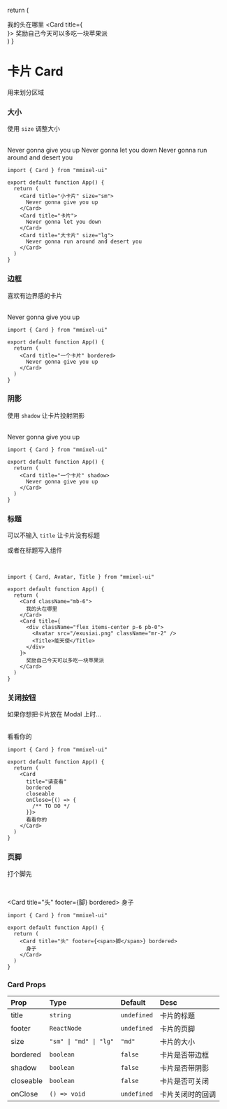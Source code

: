   return (
    <div className="p-6 bg-slate-200 dark:bg-zinc-800 grid gap-6 rounded-md">
      <Card>我的头在哪里</Card>
      <Card
        title={
          <div className="flex items-center p-6 pb-0">
            <Avatar src="/avatar/exusiai.png" className="mr-2" />
            <Title>能天使</Title>
          </div>
        }>
        奖励自己今天可以多吃一块苹果派
      </Card>
    </div>
  )
}

# 卡片 Card

用来划分区域

### 大小

使用 `size` 调整大小

<br />

<div className="p-6 bg-slate-200 dark:bg-zinc-800 grid gap-6 rounded-md">
  <Card title="小卡片" size="sm">
    Never gonna give you up
  </Card>
  <Card title="卡片">Never gonna let you down</Card>
  <Card title="大卡片" size="lg">
    Never gonna run around and desert you
  </Card>
</div>

```tsx copy
import { Card } from "mmixel-ui"

export default function App() {
  return (
    <Card title="小卡片" size="sm">
      Never gonna give you up
    </Card>
    <Card title="卡片">
      Never gonna let you down
    </Card>
    <Card title="大卡片" size="lg">
      Never gonna run around and desert you
    </Card>
  )
}
```

### 边框

喜欢有边界感的卡片

<br />

<Card title="一个卡片" bordered>
  Never gonna give you up
</Card>

```tsx copy
import { Card } from "mmixel-ui"

export default function App() {
  return (
    <Card title="一个卡片" bordered>
      Never gonna give you up
    </Card>
  )
}
```

### 阴影

使用 `shadow` 让卡片投射阴影

<br />

<div className="p-6 bg-slate-200 dark:bg-zinc-800 rounded-md">
  <Card title="一个卡片" shadow>
    Never gonna give you up
  </Card>
</div>

```tsx copy
import { Card } from "mmixel-ui"

export default function App() {
  return (
    <Card title="一个卡片" shadow>
      Never gonna give you up
    </Card>
  )
}
```

### 标题

可以不输入 `title` 让卡片没有标题

或者在标题写入组件

<br />

<NoTitle />

```tsx copy
import { Card, Avatar, Title } from "mmixel-ui"

export default function App() {
  return (
    <Card className="mb-6">
      我的头在哪里
    </Card>
    <Card title={
      <div className="flex items-center p-6 pb-0">
        <Avatar src="/exusiai.png" className="mr-2" />
        <Title>能天使</Title>
      </div>
    }>
      奖励自己今天可以多吃一块苹果派
    </Card>
  )
}
```

### 关闭按钮

如果你想把卡片放在 Modal 上时...

<br />

<Card title="请查看" bordered closeable>
  看看你的
</Card>

```tsx copy
import { Card } from "mmixel-ui"

export default function App() {
  return (
    <Card
      title="请查看"
      bordered
      closeable
      onClose={() => {
        /** TO DO */
      }}>
      看看你的
    </Card>
  )
}
```

### 页脚

打个脚先

<br />

<Card title="头" footer={<span>脚</span>} bordered>
  身子
</Card>

```tsx copy
import { Card } from "mmixel-ui"

export default function App() {
  return (
    <Card title="头" footer={<span>脚</span>} bordered>
      身子
    </Card>
  )
}
```

### Card Props

| Prop      | Type                   | Default     | Desc             |
| :-------- | :--------------------- | :---------- | :--------------- |
| title     | `string`               | `undefined` | 卡片的标题       |
| footer    | `ReactNode`            | `undefined` | 卡片的页脚       |
| size      | `"sm" \| "md" \| "lg"` | `"md"`      | 卡片的大小       |
| bordered  | `boolean`              | `false`     | 卡片是否带边框   |
| shadow    | `boolean`              | `false`     | 卡片是否带阴影   |
| closeable | `boolean`              | `false`     | 卡片是否可关闭   |
| onClose   | `() => void`           | `undefined` | 卡片关闭时的回调 |
